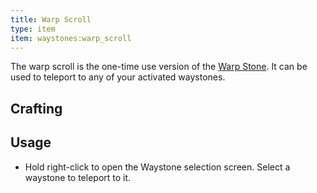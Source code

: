 ```yaml
---
title: Warp Scroll
type: item
item: waystones:warp_scroll
---
```


The warp scroll is the one-time use version of the [Warp Stone](warp_stone). It can be used to teleport to any of your
activated waystones.

## Crafting

<CraftingRecipe recipe="waystones:warp_scroll"/>

## Usage

- Hold right-click to open the Waystone selection screen. Select a waystone to teleport to it.